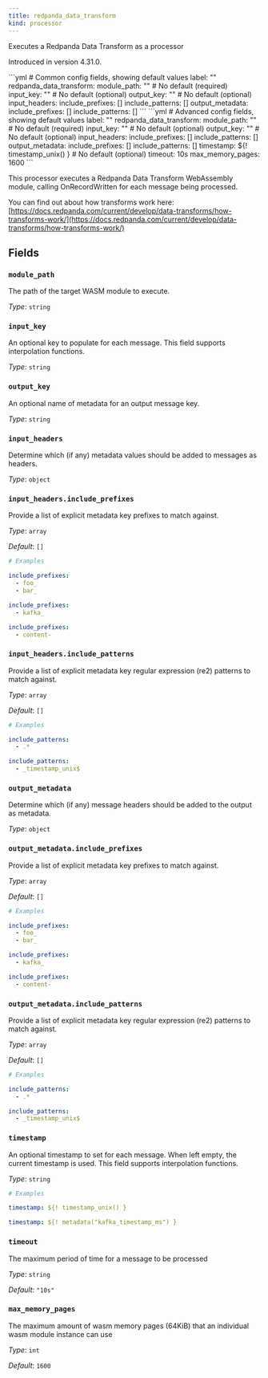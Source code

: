 ```yaml
---
title: redpanda_data_transform
kind: processor
---
```


Executes a Redpanda Data Transform as a processor

Introduced in version 4.31.0.


<Tabs>
<TabItem label="Common">
```yml
# Common config fields, showing default values
label: ""
redpanda_data_transform:
  module_path: "" # No default (required)
  input_key: "" # No default (optional)
  output_key: "" # No default (optional)
  input_headers:
    include_prefixes: []
    include_patterns: []
  output_metadata:
    include_prefixes: []
    include_patterns: []
```
</TabItem>
<TabItem label="Advanced">
```yml
# Advanced config fields, showing default values
label: ""
redpanda_data_transform:
  module_path: "" # No default (required)
  input_key: "" # No default (optional)
  output_key: "" # No default (optional)
  input_headers:
    include_prefixes: []
    include_patterns: []
  output_metadata:
    include_prefixes: []
    include_patterns: []
  timestamp: ${! timestamp_unix() } # No default (optional)
  timeout: 10s
  max_memory_pages: 1600
```
</TabItem>
</Tabs>

This processor executes a Redpanda Data Transform WebAssembly module, calling OnRecordWritten for each message being processed.

You can find out about how transforms work here: [https://docs.redpanda.com/current/develop/data-transforms/how-transforms-work/](https://docs.redpanda.com/current/develop/data-transforms/how-transforms-work/)


## Fields

### `module_path`

The path of the target WASM module to execute.


*Type*: `string`


### `input_key`

An optional key to populate for each message.
This field supports interpolation functions.


*Type*: `string`


### `output_key`

An optional name of metadata for an output message key.


*Type*: `string`


### `input_headers`

Determine which (if any) metadata values should be added to messages as headers.


*Type*: `object`


### `input_headers.include_prefixes`

Provide a list of explicit metadata key prefixes to match against.


*Type*: `array`

*Default*: `[]`

```yml
# Examples

include_prefixes:
  - foo_
  - bar_

include_prefixes:
  - kafka_

include_prefixes:
  - content-
```

### `input_headers.include_patterns`

Provide a list of explicit metadata key regular expression (re2) patterns to match against.


*Type*: `array`

*Default*: `[]`

```yml
# Examples

include_patterns:
  - .*

include_patterns:
  - _timestamp_unix$
```

### `output_metadata`

Determine which (if any) message headers should be added to the output as metadata.


*Type*: `object`


### `output_metadata.include_prefixes`

Provide a list of explicit metadata key prefixes to match against.


*Type*: `array`

*Default*: `[]`

```yml
# Examples

include_prefixes:
  - foo_
  - bar_

include_prefixes:
  - kafka_

include_prefixes:
  - content-
```

### `output_metadata.include_patterns`

Provide a list of explicit metadata key regular expression (re2) patterns to match against.


*Type*: `array`

*Default*: `[]`

```yml
# Examples

include_patterns:
  - .*

include_patterns:
  - _timestamp_unix$
```

### `timestamp`

An optional timestamp to set for each message. When left empty, the current timestamp is used.
This field supports interpolation functions.


*Type*: `string`


```yml
# Examples

timestamp: ${! timestamp_unix() }

timestamp: ${! metadata("kafka_timestamp_ms") }
```

### `timeout`

The maximum period of time for a message to be processed


*Type*: `string`

*Default*: `"10s"`

### `max_memory_pages`

The maximum amount of wasm memory pages (64KiB) that an individual wasm module instance can use


*Type*: `int`

*Default*: `1600`


